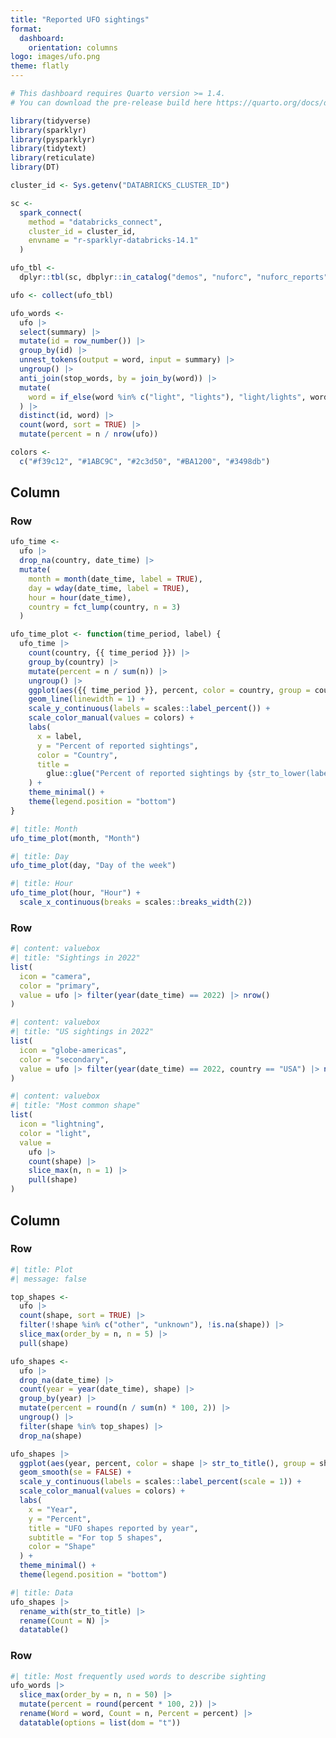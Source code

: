 ```yaml
---
title: "Reported UFO sightings"
format: 
  dashboard:
    orientation: columns
logo: images/ufo.png
theme: flatly
---
```


```r
# This dashboard requires Quarto version >= 1.4. 
# You can download the pre-release build here https://quarto.org/docs/download/prerelease

library(tidyverse)
library(sparklyr)
library(pysparklyr)
library(tidytext)
library(reticulate)
library(DT)

cluster_id <- Sys.getenv("DATABRICKS_CLUSTER_ID")

sc <- 
  spark_connect(
    method = "databricks_connect", 
    cluster_id = cluster_id, 
    envname = "r-sparklyr-databricks-14.1"
  )

ufo_tbl <-
  dplyr::tbl(sc, dbplyr::in_catalog("demos", "nuforc", "nuforc_reports"))

ufo <- collect(ufo_tbl) 

ufo_words <-
  ufo |> 
  select(summary) |> 
  mutate(id = row_number()) |> 
  group_by(id) |> 
  unnest_tokens(output = word, input = summary) |> 
  ungroup() |> 
  anti_join(stop_words, by = join_by(word)) |>
  mutate(
    word = if_else(word %in% c("light", "lights"), "light/lights", word)
  ) |> 
  distinct(id, word) |> 
  count(word, sort = TRUE) |> 
  mutate(percent = n / nrow(ufo)) 

colors <-
  c("#f39c12", "#1ABC9C", "#2c3d50", "#BA1200", "#3498db")
```

## Column {width=65%}

### Row {.tabset}

```r
ufo_time <-
  ufo |> 
  drop_na(country, date_time) |> 
  mutate(
    month = month(date_time, label = TRUE),
    day = wday(date_time, label = TRUE),
    hour = hour(date_time),
    country = fct_lump(country, n = 3)
  ) 

ufo_time_plot <- function(time_period, label) {
  ufo_time |> 
    count(country, {{ time_period }}) |> 
    group_by(country) |> 
    mutate(percent = n / sum(n)) |> 
    ungroup() |> 
    ggplot(aes({{ time_period }}, percent, color = country, group = country)) +
    geom_line(linewidth = 1) +
    scale_y_continuous(labels = scales::label_percent()) +
    scale_color_manual(values = colors) +
    labs(
      x = label,
      y = "Percent of reported sightings",
      color = "Country",
      title = 
        glue::glue("Percent of reported sightings by {str_to_lower(label)}")
    ) +
    theme_minimal() +
    theme(legend.position = "bottom") 
}
```

```r
#| title: Month
ufo_time_plot(month, "Month")
```

```r
#| title: Day
ufo_time_plot(day, "Day of the week") 
```

```r
#| title: Hour
ufo_time_plot(hour, "Hour") +
  scale_x_continuous(breaks = scales::breaks_width(2))
```

### Row {height=29%}

```r
#| content: valuebox
#| title: "Sightings in 2022"
list(
  icon = "camera",
  color = "primary",
  value = ufo |> filter(year(date_time) == 2022) |> nrow()
)
```


```r
#| content: valuebox
#| title: "US sightings in 2022"
list(
  icon = "globe-americas",
  color = "secondary",
  value = ufo |> filter(year(date_time) == 2022, country == "USA") |> nrow()
)
```

```r
#| content: valuebox
#| title: "Most common shape"
list(
  icon = "lightning",
  color = "light",
  value = 
    ufo |> 
    count(shape) |> 
    slice_max(n, n = 1) |> 
    pull(shape)
)
```

## Column {width=60%}

### Row {.tabset}

```r
#| title: Plot
#| message: false

top_shapes <- 
  ufo |> 
  count(shape, sort = TRUE) |>
  filter(!shape %in% c("other", "unknown"), !is.na(shape)) |> 
  slice_max(order_by = n, n = 5) |> 
  pull(shape)

ufo_shapes <-
  ufo |> 
  drop_na(date_time) |> 
  count(year = year(date_time), shape) |> 
  group_by(year) |> 
  mutate(percent = round(n / sum(n) * 100, 2)) |> 
  ungroup() |> 
  filter(shape %in% top_shapes) |> 
  drop_na(shape) 

ufo_shapes |> 
  ggplot(aes(year, percent, color = shape |> str_to_title(), group = shape)) +
  geom_smooth(se = FALSE) +
  scale_y_continuous(labels = scales::label_percent(scale = 1)) +
  scale_color_manual(values = colors) +
  labs(
    x = "Year", 
    y = "Percent", 
    title = "UFO shapes reported by year", 
    subtitle = "For top 5 shapes",
    color = "Shape"
  ) +
  theme_minimal() +
  theme(legend.position = "bottom")
```

```r
#| title: Data
ufo_shapes |> 
  rename_with(str_to_title) |> 
  rename(Count = N) |> 
  datatable()
```

### Row {height=40%}

```r
#| title: Most frequently used words to describe sighting
ufo_words |> 
  slice_max(order_by = n, n = 50) |> 
  mutate(percent = round(percent * 100, 2)) |> 
  rename(Word = word, Count = n, Percent = percent) |> 
  datatable(options = list(dom = "t"))
```



